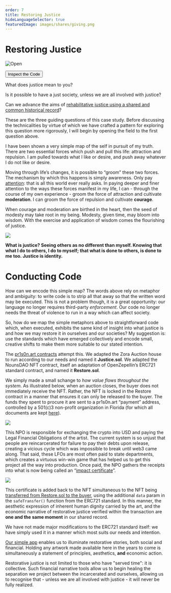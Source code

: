 ```yaml
---
order: 7
title: Restoring Justice
hideLanguageSelector: true
featuredImage: images/shares/giving.png
---
```


# Restoring Justice

<InfoBlock>

<Box>

![Open](/images/projects/prisonart.png)

<Aligner center>
<Button to="https://github.com/PrisonArt/restore">
    Inspect the Code
</Button>
</Aligner>

</Box>

</InfoBlock>

<Process>

What does justice mean to you?

Is it possible to have a just society, unless we are all involved with justice?

Can we advance the aims of [rehabilitative justice using a shared and common historical record](/learn/module-2/shelling-out/#resolution)?

</Process>

These are the three guiding questions of this case study. Before discussing the technicalities by virtue of which we have crafted a pattern for exploring this question more rigorously, I will begin by opening the field to the first question above.

I have been shown a very simple map of the self in pursuit of my truth. There are two essential forces which push and pull this life: attraction and repulsion. I am pulled towards what I like or desire, and push away whatever I do not like or desire.

Moving through life’s changes, it is possible to “groom” these two forces. The mechanism by which this happens is simply awareness. Only pay [attention](https://anthonywilsonpoetry.com/2019/01/24/the-notion-of-attention-in-memory-of-mary-oliver/): that is all this world ever really asks. In paying deeper and finer attention to the ways these forces manifest in my life, I can - through the course of my own experience - groom the force of attraction and cultivate **moderation**. I can groom the force of repulsion and cultivate **courage**. 

When courage and moderation are birthed in the heart, then the seed of modesty may take root in my being. Modesty, given time, may bloom into wisdom. With the exercise and application of wisdom comes the flourishing of justice.

<Aligner center>

<Image src="/images/blog_headers/self_map.png"/>

</Aligner>

<InfoBlock>

**What is justice? Seeing others as no different than myself. Knowing that what I do to others, I do to myself; that what is done to others, is done to me too. Justice is identity.**

</InfoBlock>

# Conducting Code

How can we encode this simple map? The words above rely on metaphor and ambiguity: to write code is to strip all that away so that the written word may be executed. This is not a problem though, it is a great opportunity: our language no longer requires third-party _enforcement_. Our code no longer needs the threat of violence to run in a way which can affect society.

So, how do we map the simple metaphors above to straightforward code which, when executed, exhibits the same kind of insight into what justice is and how we may restore it in ourselves and our societies? My suggestion is: use the standards which have emerged collectively and encode small, creative shifts to make them more suitable to our stated intention.

The [pr1s0n.art contracts](https://github.com/PrisonArt/restore/tree/main/packages/hardhat-ts/contracts) attempt this. We adapted the Zora Auction house to run according to our needs and named it **Justice.sol**. We adapted the NounsDAO NFT contract, itself an adaptation of OpenZepellin’s ERC721 standard contract, and named it **Restore.sol**.

We simply made a small schange to _how value flows throughout the system_. As illustrated below, when an auction closes, the buyer does not immediately receive the NFT. Rather, the NFT is locked in the Restore contract in a manner that ensures it can only be released to the buyer. The funds they spent to procure it are sent to a pr1s0n.art “payment” address, controlled by a 501(c)3 non-profit organization in Florida (for which all documents are kept [here](https://github.com/PrisonArt/transparency)).

<Aligner center>

<Image src="/images/blog_headers/pa_flow_of_funds.png"/>

</Aligner>

This NPO is responsible for exchanging the crypto into USD and paying the Legal Financial Obligations of the artist. The current system is so unjust that people are reincarcerated for failure to pay their debts upon release, creating a vicious cycle which was impossible to break until web3 came along. That said, these LFOs are most often paid to state departments, which creates a virtuous win-win game that has helped us to get this project all the way into production. Once paid, the NPO gathers the receipts into what is now being called an “[impact certificate](https://arweave.net/vMMzKyvqhN9khzLWZX1A0yEpMpy3qKPtOMgnIH-_1mQ)”.

<Aligner center>

<Image src="/images/blog_headers/impact_cert.png"/>

</Aligner>

This certificate is added back to the NFT simultaneous to the NFT being [transferred from Restore.sol to the buyer](https://github.com/PrisonArt/restore/blob/main/packages/hardhat-ts/contracts/Restore.sol#L75), using the additional `data` param in the `safeTransfer()` function from the ERC721 standard. In this manner, the aesthetic expression of inherent human dignity carried by the art, and the economic narrative of restorative justice verified within the transaction are **one and the same moment** in our shared record.

We have not made major modifications to the ERC721 standard itself: we have simply used it in a manner which most suits our needs and intention. 

[Our simple app](https://restore.pr1s0n.art/#/nfts) enables us to illuminate restorative stories, both social and financial. Holding any artwork made available here in the years to come is simultaneously a statement of principles, aesthetics, **and** economic action. 

Restorative justice is not limited to those who have "served time": it is collective. Such financial narrative tools allow us to begin healing the separation we project between the incarcerated and ourselves, allowing us to recognise that - unless we are all involved with justice - it will never be fully realized.